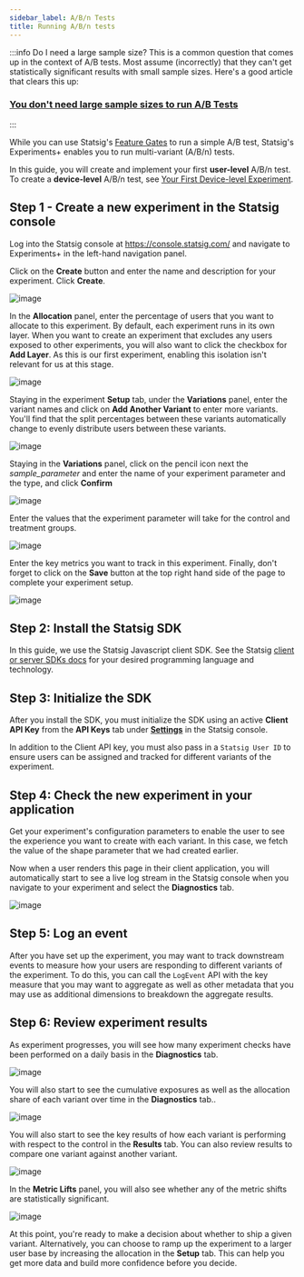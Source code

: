 ```yaml
---
sidebar_label: A/B/n Tests
title: Running A/B/n tests
---
```



:::info Do I need a large sample size?
This is a common question that comes up in the context of A/B tests. Most assume (incorrectly) that they can't get statistically significant results with small sample sizes. Here's a good article that clears this up:

### [You don't need large sample sizes to run A/B Tests](https://blog.statsig.com/you-dont-need-large-sample-sizes-to-run-a-b-tests-6044823e9992)

:::

While you can use Statsig's [Feature Gates](https://docs.statsig.com/guides/first-experiment) to run a simple A/B test, Statsig's Experiments+ enables you to run multi-variant (A/B/n) tests.

In this guide, you will create and implement your first **user-level** A/B/n test. To create a **device-level** A/B/n test, see [Your First Device-level Experiment](https://docs.statsig.com/guides/first-device-level-experiment).

## Step 1 - Create a new experiment in the Statsig console

Log into the Statsig console at https://console.statsig.com/ and navigate to Experiments+ in the left-hand navigation panel.

Click on the **Create** button and enter the name and description for your experiment. Click **Create**.

![image](https://user-images.githubusercontent.com/1315028/138970611-1e46fe5a-6119-4be3-8cc1-0b296477d6c8.png)

In the **Allocation** panel, enter the percentage of users that you want to allocate to this experiment. By default, each experiment runs in its own layer. When you want to create an experiment that excludes any users exposed to other experiments, you will also want to click the checkbox for **Add Layer**. As this is our first experiment, enabling this isolation isn't relevant for us at this stage.

![image](https://user-images.githubusercontent.com/1315028/138972419-b7c42f97-29ec-407e-851f-3301130a21c5.png)

Staying in the experiment **Setup** tab, under the **Variations** panel, enter the variant names and click on **Add Another Variant** to enter more variants. You'll find that the split percentages between these variants automatically change to evenly distribute users between these variants.

![image](https://user-images.githubusercontent.com/1315028/139104398-bf46b591-e3e7-4c6a-bde1-508898229660.png)

Staying in the **Variations** panel, click on the pencil icon next the _sample_parameter_ and enter the name of your experiment parameter and the type, and click **Confirm**

![image](https://user-images.githubusercontent.com/1315028/138972604-3bb43962-6991-4eac-9fba-a9ab165ea1d2.png)

Enter the values that the experiment parameter will take for the control and treatment groups.

![image](https://user-images.githubusercontent.com/1315028/138973003-66f3879c-14f2-44f2-9a3a-ee2be0b18162.png)

Enter the key metrics you want to track in this experiment. Finally, don't forget to click on the **Save** button at the top right hand side of the page to complete your experiment setup.

![image](https://user-images.githubusercontent.com/1315028/138973362-69b53d48-745a-462f-a275-b0a3720d4d90.png)

## Step 2: Install the Statsig SDK

In this guide, we use the Statsig Javascript client SDK. See the Statsig [client or server SDKs docs](https://docs.statsig.com/#sdks) for your desired programming language and technology.

<Install />

## Step 3: Initialize the SDK

After you install the SDK, you must initialize the SDK using an active **Client API Key** from the **API Keys** tab under **[Settings](https://console.statsig.com/settings)** in the Statsig console.

In addition to the Client API key, you must also pass in a `Statsig User ID` to ensure users can be assigned and tracked for different variants of the experiment.

<Initialize />

## Step 4: Check the new experiment in your application

Get your experiment's configuration parameters to enable the user to see the experience you want to create with each variant. In this case, we fetch the value of the shape parameter that we had created earlier.

<GetExperiment />

Now when a user renders this page in their client application, you will automatically start to see a live log stream in the Statsig console when you navigate to your experiment and select the **Diagnostics** tab.

![image](https://user-images.githubusercontent.com/1315028/139113152-7d19afa1-733f-4ee4-b788-3d39cecedae1.png)

## Step 5: Log an event

After you have set up the experiment, you may want to track downstream events to measure how your users are responding to different variants of the experiment. To do this, you can call the `LogEvent` API with the key measure that you may want to aggregate as well as other metadata that you may use as additional dimensions to breakdown the aggregate results.

<LogEvent />

## Step 6: Review experiment results

As experiment progresses, you will see how many experiment checks have been performed on a daily basis in the **Diagnostics** tab.

![image](https://user-images.githubusercontent.com/1315028/139113282-e48d8ede-4f51-4a04-ab34-49ea6978040c.png)

You will also start to see the cumulative exposures as well as the allocation share of each variant over time in the **Diagnostics** tab..

![image](https://user-images.githubusercontent.com/1315028/139113413-87c9a812-679e-4bb5-af43-52a71a35280b.png)

You will also start to see the key results of how each variant is performing with respect to the control in the **Results** tab. You can also review results to compare one variant against another variant.

![image](https://user-images.githubusercontent.com/1315028/139113712-cd0d01c2-39eb-4243-b5c4-927e6c1a0051.png)

In the **Metric Lifts** panel, you will also see whether any of the metric shifts are statistically significant.

![image](https://user-images.githubusercontent.com/1315028/139113941-adbe0412-035a-4b57-b4df-115ade3b55d3.png)

At this point, you're ready to make a decision about whether to ship a given variant. Alternatively, you can choose to ramp up the experiment to a larger user base by increasing the allocation in the **Setup** tab. This can help you get more data and build more confidence before you decide.

